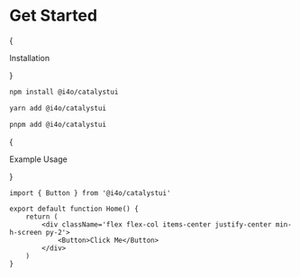 # Get Started

{<p className='text-base text-left font-light mt-4 mb-0 uppercase text-gray-600'>Installation</p>}

```bash
npm install @i4o/catalystui
```

```bash
yarn add @i4o/catalystui
```

```bash
pnpm add @i4o/catalystui
```

{<p className='text-base text-left font-light mt-8 mb-0 uppercase text-gray-600'>Example Usage</p>}

```tsx
import { Button } from '@i4o/catalystui'

export default function Home() {
	return (
		<div className='flex flex-col items-center justify-center min-h-screen py-2'>
			<Button>Click Me</Button>
		</div>
	)
}
```
